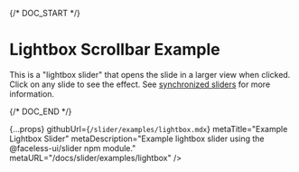 
{/* DOC_START */}

# Lightbox Scrollbar Example

This is a "lightbox slider" that opens the slide in a larger view when clicked. Click on any slide to see the effect. See [synchronized sliders](/docs/slider/setup#sync) for more information.

<LightboxSliderExample />

{/* DOC_END */}

  {...props}
  githubUrl={`/slider/examples/lightbox.mdx`}
  metaTitle="Example Lightbox Slider"
  metaDescription="Example lightbox slider using the @faceless-ui/slider npm module."
  metaURL="/docs/slider/examples/lightbox"
/>


